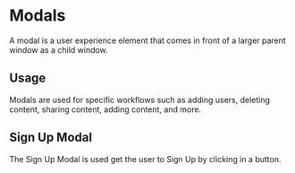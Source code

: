
<Meta title="Design System|Modal" component={SignUpModal} />

# Modals

A modal is a user experience element that comes in front of a larger parent window as a child window.

## Usage

Modals are used for specific workflows such as adding users, deleting content, sharing content, adding content, and more.

## Sign Up Modal

The Sign Up Modal is used get the user to Sign Up by clicking in a button.

<Preview withToolbar>
  <Story name="signUp">
    <SignUpModal showModal={boolean("Show Modal", true)} />
  </Story>
</Preview>
